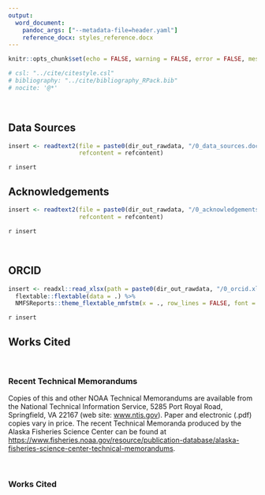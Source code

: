 ```yaml
---
output:
  word_document:
    pandoc_args: ["--metadata-file=header.yaml"]
    reference_docx: styles_reference.docx
---
```


```r
knitr::opts_chunk$set(echo = FALSE, warning = FALSE, error = FALSE, message = FALSE)

# csl: "../cite/citestyle.csl"
# bibliography: "../cite/bibliography_RPack.bib"
# nocite: '@*'
```

</br>

## Data Sources

```r
insert <- readtext2(file = paste0(dir_out_rawdata, "/0_data_sources.docx"), 
                    refcontent = refcontent)
```

`r insert `

## Acknowledgements

```r
insert <- readtext2(file = paste0(dir_out_rawdata, "/0_acknowledgements.docx"), 
                    refcontent = refcontent)
```

`r insert `

</br>

## ORCID

```r
insert <- readxl::read_xlsx(path = paste0(dir_out_rawdata, "/0_orcid.xlsx")) %>% 
  flextable::flextable(data = .) %>%
  NMFSReports::theme_flextable_nmfstm(x = ., row_lines = FALSE, font = font0)
```

`r insert `

\newpage


## Works Cited

</br>

### Recent Technical Memorandums

Copies of this and other NOAA Technical Memorandums are available from the National Technical Information Service, 5285 Port Royal Road, Springfield, VA 22167 (web site: [www.ntis.gov](www.ntis.gov)). Paper and electronic (.pdf) copies vary in price. The recent Technical Memoranda produced by the Alaska Fisheries Science Center can be found at  [https://www.fisheries.noaa.gov/resource/publication-database/alaska-fisheries-science-center-technical-memorandums](https://www.fisheries.noaa.gov/resource/publication-database/alaska-fisheries-science-center-technical-memorandums). 

</br>


### Works Cited

<!-- Note that when the report is compiled, all of the citations from the rest of the report will naturally come to the end of this page.  -->
